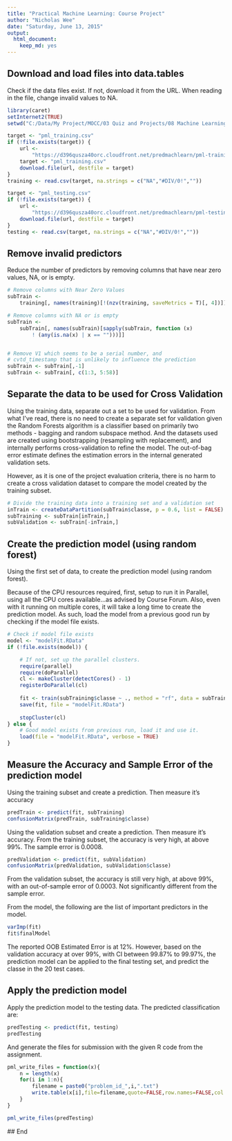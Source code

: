 ```yaml
---
title: "Practical Machine Learning: Course Project"
author: "Nicholas Wee"
date: "Saturday, June 13, 2015"
output:
  html_document:
    keep_md: yes
---
```


## Download and load files into data.tables
Check if the data files exist.  If not, download it from the URL.  When reading in the file, change invalid values to NA.  

```r
library(caret)
setInternet2(TRUE)
setwd("C:/Data/My Project/MOCC/03 Quiz and Projects/08 Machine Learning")

target <- "pml_training.csv"
if (!file.exists(target)) {
    url <-
        "https://d396qusza40orc.cloudfront.net/predmachlearn/pml-training.csv"
    target <- "pml_training.csv"
    download.file(url, destfile = target)
}
training <- read.csv(target, na.strings = c("NA","#DIV/0!",""))

target <- "pml_testing.csv"
if (!file.exists(target)) {
    url <-
        "https://d396qusza40orc.cloudfront.net/predmachlearn/pml-testing.csv"
    download.file(url, destfile = target)
}
testing <- read.csv(target, na.strings = c("NA","#DIV/0!",""))
```

## Remove invalid predictors
Reduce the number of predictors by removing columns that have near zero values, NA, or is empty.

```r
# Remove columns with Near Zero Values
subTrain <-
    training[, names(training)[!(nzv(training, saveMetrics = T)[, 4])]]

# Remove columns with NA or is empty
subTrain <-
    subTrain[, names(subTrain)[sapply(subTrain, function (x)
        ! (any(is.na(x) | x == "")))]]


# Remove V1 which seems to be a serial number, and
# cvtd_timestamp that is unlikely to influence the prediction
subTrain <- subTrain[,-1]
subTrain <- subTrain[, c(1:3, 5:58)]
```
## Separate the data to be used for Cross Validation
Using the training data, separate out a set to be used for validation.  From what I've read, there is no need to create a separate set for validation given the Random Forests algorithm is a classifier based on primarily two methods - bagging and random subspace method.  And the datasets used are created using bootstrapping (resampling with replacement), and internally performs cross-validation to refine the model. The out-of-bag error estimate defines the estimation errors in the internal generated validation sets.   

However, as it is one of the project evaluation criteria, there is no harm to create a cross validation dataset to compare the model created by the training subset.  

```r
# Divide the training data into a training set and a validation set
inTrain <- createDataPartition(subTrain$classe, p = 0.6, list = FALSE)
subTraining <- subTrain[inTrain,]
subValidation <- subTrain[-inTrain,]
```

## Create the prediction model (using random forest)
Using the first set of data, to create the prediction model (using random forest).  

Because of the CPU resources required, first, setup to run it in Parallel, using all the CPU cores available...as advised by Course Forum.  Also, even with it running on multiple cores, it will take a long time to create the prediction model. As such, load the model from a previous good run by checking if the model file exists.  
  
```r
# Check if model file exists
model <- "modelFit.RData"
if (!file.exists(model)) {

    # If not, set up the parallel clusters.  
    require(parallel)
    require(doParallel)
    cl <- makeCluster(detectCores() - 1)
    registerDoParallel(cl)
    
    fit <- train(subTraining$classe ~ ., method = "rf", data = subTraining)
    save(fit, file = "modelFit.RData")
    
    stopCluster(cl)
} else {
    # Good model exists from previous run, load it and use it.  
    load(file = "modelFit.RData", verbose = TRUE)
}
```

## Measure the Accuracy and Sample Error of the prediction model
Using the training subset and create a prediction.  Then measure it's accuracy

```r
predTrain <- predict(fit, subTraining)
confusionMatrix(predTrain, subTraining$classe)
```

Using the validation subset and create a prediction.  Then measure it's accuracy.  From the training subset, the accuracy is very high, at above 99%.  The sample error is 0.0008.

```r
predValidation <- predict(fit, subValidation)
confusionMatrix(predValidation, subValidation$classe)
```

From the validation subset, the accuracy is still very high, at above 99%, with an out-of-sample error of 0.0003.  Not significantly different from the sample error.  
  
From the model, the following are the list of important predictors in the model.  

```r
varImp(fit)
fit$finalModel
```

The reported OOB Estimated Error is at 12%.  However, based on the validation accuracy at over 99%, with CI between 99.87% to 99.97%, the prediction model can be applied to the final testing set, and predict the classe in the 20 test cases.  

## Apply the prediction model
Apply the prediction model to the testing data. The predicted classification are:  

```r
predTesting <- predict(fit, testing)
predTesting
```

And generate the files for submission with the given R code from the assignment.

```r
pml_write_files = function(x){
    n = length(x)
    for(i in 1:n){
        filename = paste0("problem_id_",i,".txt")
        write.table(x[i],file=filename,quote=FALSE,row.names=FALSE,col.names=FALSE)
    }
}

pml_write_files(predTesting)
```

   
   ## End